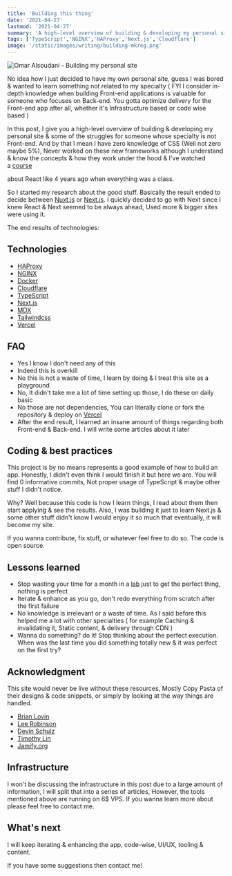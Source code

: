 ```yaml
---
title: 'Building this thing'
date: '2021-04-27'
lastmod: '2021-04-27'
summary: 'A high-level overview of building & developing my personal site & some of the struggles for someone whose specialty is not Front-end'
tags: ['TypeScript','NGINX','HAProxy','Next.js','Cloudflare']
image: '/static/images/writing/building-mkreg.png'
---
```


<Image
  src="/static/images/writing/building-mkreg.png"
  alt="Omar Alsoudani - Building my personal site"
  width={1392}
  height={1100}
/>


No idea how I just decided to have my own personal site, guess I was bored & wanted to learn something not related to my specialty ( FYI I consider in-depth knowledge when building Front-end applications is valuable for someone who focuses on Back-end. You gotta optimize delivery for the Front-end app after all, whether it's Infrastructure based or code wise based )

In this post, I give you a high-level overview of building & developing my personal site & some of the struggles for someone whose specialty is not Front-end. And by that I mean I have zero knowledge of CSS (Well not zero maybe 5%), Never worked on these new frameworks although I understand & know the concepts & how they work under the hood & I've watched a [course](https://www.udemy.com/course/react-the-complete-guide-incl-redux/)

about React like 4 years ago when everything was a class.

So I started my research about the good stuff. Basically the result ended to decide between [Nuxt.js](https://nuxtjs.org/) or [Next.js](https://nextjs.org/). I quickly decided to go with Next since I knew React & Next seemed to be always ahead, Used more & bigger sites were using it.

The end results of technologies:

## Technologies

- [HAProxy](https://www.haproxy.org/)
- [NGINX](https://nginx.org/)
- [Docker](https://www.docker.com/)
- [Cloudflare](https://cloudflare.com/)
- [TypeScript](https://www.typescriptlang.org/)
- [Next.js](https://nextjs.org/)
- [MDX](https://mdxjs.com/)
- [Tailwindcss](https://tailwindcss.com/)
- [Vercel](https://vercel.com/)

## FAQ

- Yes I know I don't need any of this
- Indeed this is overkill
- No this is not a waste of time, I learn by doing & I treat this site as a playground
- No, It didn't take me a lot of time setting up those, I do these on daily basic
- No those are not dependencies, You can literally clone or fork the repository & deploy on [Vercel](https://vercel.com/)
- After the end result, I learned an insane amount of things regarding both Front-end & Back-end. I will write some articles about it later

## Coding & best practices

This project is by no means represents a good example of how to build an app. Honestly, I didn't even think I would finish it but here we are. You will find 0 informative commits, Not proper usage of TypeScript & maybe other stuff I didn't notice.

Why? Well because this code is how I learn things, I read about them then start applying & see the results. Also, I was building it just to learn Next.js & some other stuff didn't know I would enjoy it so much that eventually, it will become my site.

If you wanna contribute, fix stuff, or whatever feel free to do so. The code is open source.

## Lessons learned

- Stop wasting your time for a month in a [lab](https://rsms.me/inter/lab/) just to get the perfect thing, nothing is perfect
- Iterate & enhance as you go, don't redo everything from scratch after the first failure
- No knowledge is irrelevant or a waste of time. As I said before this helped me a lot with other specialties ( for example Caching & invalidating it, Static content, & delivery through CDN )
- Wanna do something? do it! Stop thinking about the perfect execution. When was the last time you did something totally new & it was perfect on the first try?

## Acknowledgment

This site would never be live without these resources, Mostly Copy Pasta of their designs & code snippets, or simply by looking at the way things are handled.

- [Brian Lovin](https://brianlovin.com/)
- [Lee Robinson](https://leerob.io/)
- [Devin Schulz](https://devinschulz.com/)
- [Timothy Lin](https://tailwind-nextjs-starter-blog.vercel.app/)
- [Jamify.org](https://www.jamify.org/)

## Infrastructure

I won't be discussing the infrastructure in this post due to a large amount of information, I will split that into a series of articles, However, the tools mentioned above are running on 6$ VPS. If you wanna learn more about please feel free to contact me.

## What's next

I will keep iterating & enhancing the app, code-wise, UI/UX, tooling & content.

If you have some suggestions then contact me!